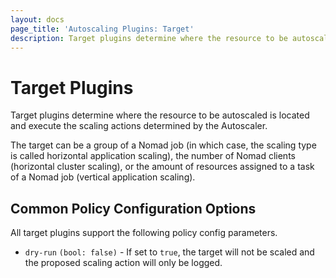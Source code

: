 ```yaml
---
layout: docs
page_title: 'Autoscaling Plugins: Target'
description: Target plugins determine where the resource to be autoscaled is located.
---
```


# Target Plugins

Target plugins determine where the resource to be autoscaled is located and
execute the scaling actions determined by the Autoscaler.

The target can be a group of a Nomad job (in which case, the scaling type is
called horizontal application scaling), the number of Nomad clients (horizontal
cluster scaling), or the amount of resources assigned to a task of a Nomad job
(vertical application scaling).

## Common Policy Configuration Options

All target plugins support the following policy config parameters.

- `dry-run` `(bool: false)` - If set to `true`, the target will not be scaled
  and the proposed scaling action will only be logged.
